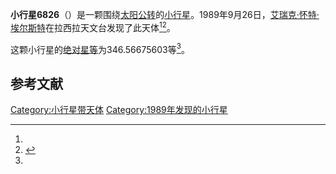 {{Infobox planet
| bgcolour = #FFFFC0
| name = 6826 Lavoisier
| symbol = 
| image = 
| caption = 
| discovery = yes
| discovery_ref = 
| discoverer = [[艾瑞克·怀特·埃尔斯特|艾瑞克·怀特·埃尔斯特]]
| discovery_site = [[拉西拉天文台|拉西拉天文台]] 
| discovered = 1989年9月26日
| designations = yes
| mp_name = 
| named_after = 
| alt_names = 1989 SD1/ 1932 CT / 1982 HB3 / 1993 NE1
| mp_category = [[主带小行星|主带小行星]]
| orbit_ref = <ref name="a">[http://ssd.jpl.nasa.gov/sbdb.cgi?sstr=6826 6826 Lavoisier] {{Wayback|url=http://ssd.jpl.nasa.gov/sbdb.cgi?sstr=6826 |date=20140817042455 }}，小行星數據庫瀏覽器（JPL Small-Body Database Browser）－[[美国国家航空航天局|美国国家航空航天局]]喷气推进实验室</ref>
| epoch = 2456400.5 (2013年4月18日更新)
| aphelion = {{convert|2.994200617962351|AU|km|3|abbr=on|lk=out}}
| perihelion = {{convert|2.812448305641739|AU|km|3|abbr=on}}
| semimajor = {{convert|2.903324461802045|AU|km|3|abbr=on}}
| eccentricity = 0.031300723
| period = 1806.931907 [[日|日]]<br />4.95[[儒略年|儒略年]]
| avg_speed = 
| inclination = 3.494835730959041
| asc_node = 101.4594576860714
| mean_anomaly = 
| arg_peri = 346.56675603
| satellites = 
| physical_characteristics = yes
| dimensions = 
| mass = 
| density = 
| surface_grav = 
| escape_velocity = 
| sidereal_day = 
| axial_tilt = 
| pole_ecliptic_lat = 
| pole_ecliptic_lon = 
| albedo = 
| temperatures= 
| temp_name1 = 
| mean_temp_1 = 
| max_temp_1 = 
| temp_name2 = 
| max_temp_2 = 
| spectral_type = 
| abs_magnitude = 346.56675603
}}

'''小行星6826'''（{{lang-en|6826 Lavoisier}}）是一颗围绕[[太阳|太阳]][[公转|公转]]的[[小行星|小行星]]。1989年9月26日，[[艾瑞克·怀特·埃尔斯特|艾瑞克·怀特·埃尔斯特]]在拉西拉天文台发现了此天体<ref name="a" /><ref>{{cite news|title=小行星列表|url=http://cfa-www.harvard.edu/iau/lists/NumberedMPs.txt|accessdate=2013-07-08|newspaper=哈佛大学|archive-date=2008-05-17|archive-url=https://web.archive.org/web/20080517010638/http://cfa-www.harvard.edu/iau/lists/NumberedMPs.txt|dead-url=no}}</ref>。

这颗小行星的[[绝对星等|绝对星等]]为346.56675603等<ref name="a" />。

==参考文献==
{{reflist}}
{{Minor Planet Number|[[小行星6825|小行星6825]]|[[小行星6827|小行星6827]]}}

{{小天体}}

[[Category:小行星带天体|Category:小行星带天体]]
[[Category:1989年发现的小行星|Category:1989年发现的小行星]]

{{asteroid-stub}}